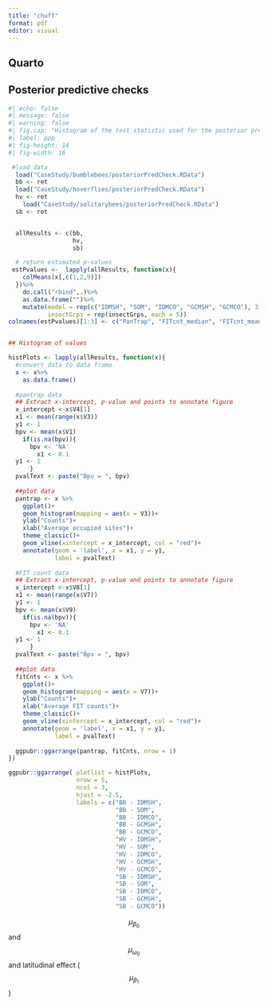 ```yaml
---
title: "chuff"
format: pdf
editor: visual
---
```


## Quarto

## Posterior predictive checks

```r
#| echo: false
#| message: false
#| warning: false
#| fig.cap: "Histogram of the test statistic used for the posterior predictive checks for the case study. Each of the models used in the study has two histograms: one for the Pantrap data and the other is for the FIT count data. For each pair of plots, the title is named with the insect group as the prefix: BB for bumblebees, HV for hoverflies and SB for solitary bees. The suffix of the title is named after the insect group used to model the data: integrated distribution model with shared likelihood structure (IDMSH), integrated distribution model with covariate likelihood structure (IDMCO), species occupancy model (SOM), group count model with shared likelihood structure (GCMSH) and group count model with covariate likelihood structure (GCMCO). The value of the test statistic from the original data is coloured in the red vertical lines and the Bayesian p-value ($Bpv$) is presented in each of the histograms. The models that do not model a particular dataset has empty histograms and the Bayesian p-value is NA."
#| label: ppp
#| fig-height: 14
#| fig-width: 16

 #load data
  load("CaseStudy/bumblebees/posteriorPredCheck.RData")
  bb <- ret
  load("CaseStudy/hoverflies/posteriorPredCheck.RData")
  hv <- ret
    load("CaseStudy/solitarybees/posteriorPredCheck.RData")
  sb <- ret


  allResults <- c(bb,
                  hv,
                  sb)

  # return estimated p-values
 estPvalues <-  lapply(allResults, function(x){
    colMeans(x[,c(1,2,9)])
  })%>%
    do.call("rbind",.)%>%
    as.data.frame("")%>%
    mutate(model = rep(c("IDMSH", "SOM", "IDMCO", "GCMSH", "GCMCO"), 3),
           insectGrps = rep(insectGrps, each = 5))
colnames(estPvalues)[1:3] <- c("PanTrap", "FITcnt_median", "FITcnt_mean")


## Histogram of values

histPlots <- lapply(allResults, function(x){
  #convert data to data frame
  x <- x%>%
    as.data.frame()
  
  #pantrap data
  ## Extract x-intercept, p-value and points to annotate figure
  x_intercept <-x$V4[1]
  x1 <- mean(range(x$V3))
  y1 <- 1
  bpv <- mean(x$V1)
    if(is.na(bpv)){ 
      bpv <- 'NA'
        x1 <- 0.1
  y1 <- 1
      }
  pvalText <- paste("Bpv = ", bpv)
  
  ##plot data
  pantrap <- x %>%
    ggplot()+
    geom_histogram(mapping = aes(x = V3))+
    ylab("Counts")+
    xlab("Average occupied sites")+
    theme_classic()+
    geom_vline(xintercept = x_intercept, col = "red")+
    annotate(geom = 'label', x = x1, y = y1, 
             label = pvalText)
  
  #FIT count data
  ## Extract x-intercept, p-value and points to annotate figure
  x_intercept <-x$V8[1]
  x1 <- mean(range(x$V7))
  y1 <- 1
  bpv <- mean(x$V9)
    if(is.na(bpv)){ 
      bpv <- 'NA'
        x1 <- 0.1
  y1 <- 1
      }
  pvalText <- paste("Bpv = ", bpv)
  
  ##plot data
  fitCnts <- x %>%
    ggplot()+
    geom_histogram(mapping = aes(x = V7))+
    ylab("Counts")+
    xlab("Average FIT counts")+
    theme_classic()+
    geom_vline(xintercept = x_intercept, col = "red")+
    annotate(geom = 'label', x = x1, y = y1, 
             label = pvalText)
  
  ggpubr::ggarrange(pantrap, fitCnts, nrow = 1)
})

ggpubr::ggarrange( plotlist = histPlots,
                   nrow = 5, 
                   ncol = 3,
                   hjust = -2.5,
                   labels = c("BB - IDMSH",
                              "BB - SOM",
                              "BB - IDMCO",
                              "BB - GCMSH",
                              "BB - GCMCO",
                              "HV - IDMSH",
                              "HV - SOM",
                              "HV - IDMCO",
                              "HV - GCMSH",
                              "HV - GCMCO",
                              "SB - IDMSH",
                              "SB - SOM",
                              "SB - IDMCO",
                              "SB - GCMSH",
                              "SB - GCMCO"))

```

$$\mu_{\beta_0}$$ and $$\mu_{\omega_0}$$ and latitudinal effect ($$\mu_{\beta_1}$$)
